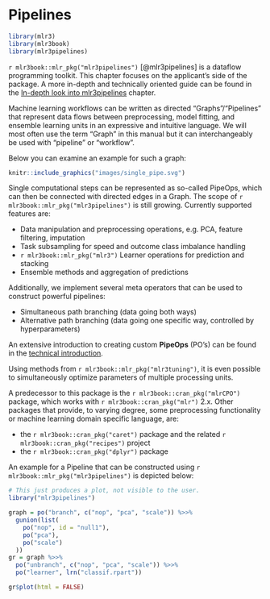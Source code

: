 # Pipelines {#pipelines .unnumbered}

```r
library(mlr3)
library(mlr3book)
library(mlr3pipelines)
```

`r mlr3book::mlr_pkg("mlr3pipelines")` [@mlr3pipelines] is a dataflow programming toolkit.
This chapter focuses on the applicant's side of the package.
A more in-depth and technically oriented guide can be found in the [In-depth look into mlr3pipelines](#in-depth-pipelines) chapter.

Machine learning workflows can be written as directed “Graphs”/"Pipelines" that represent data flows between preprocessing, model fitting, and ensemble learning units in an expressive and intuitive language.
We will most often use the term "Graph" in this manual but it can interchangeably be used  with "pipeline" or "workflow".

Below you can examine an example for such a graph:

```r
knitr::include_graphics("images/single_pipe.svg")
```

Single computational steps can be represented as so-called PipeOps, which can then be connected with directed edges in a Graph.
The scope of `r mlr3book::mlr_pkg("mlr3pipelines")` is still growing.
Currently supported features are:

* Data manipulation and preprocessing operations, e.g. PCA, feature filtering, imputation
* Task subsampling for speed and outcome class imbalance handling
* `r mlr3book::mlr_pkg("mlr3")` Learner operations for prediction and stacking
* Ensemble methods and aggregation of predictions

Additionally, we implement several meta operators that can be used to construct powerful pipelines:

* Simultaneous path branching (data going both ways)
* Alternative path branching (data going one specific way, controlled by hyperparameters)

An extensive introduction to creating custom **PipeOps** (PO's) can be found in the [technical introduction](#extending-pipeops).

Using methods from `r mlr3book::mlr_pkg("mlr3tuning")`, it is even possible to simultaneously optimize parameters of multiple processing units.

A predecessor to this package is the `r mlr3book::cran_pkg("mlrCPO")` package, which works with `r mlr3book::cran_pkg("mlr")` 2.x.
Other packages that provide, to varying degree, some preprocessing functionality or machine learning domain specific language, are:

* the `r mlr3book::cran_pkg("caret")` package and the related `r mlr3book::cran_pkg("recipes")`  project
* the `r mlr3book::cran_pkg("dplyr")` package

An example for a Pipeline that can be constructed using `r mlr3book::mlr_pkg("mlr3pipelines")` is depicted below:

```r
# This just produces a plot, not visible to the user.
library("mlr3pipelines")

graph = po("branch", c("nop", "pca", "scale")) %>>%
  gunion(list(
    po("nop", id = "null1"),
    po("pca"),
    po("scale")
  ))
gr = graph %>>%
  po("unbranch", c("nop", "pca", "scale")) %>>%
  po("learner", lrn("classif.rpart"))

gr$plot(html = FALSE)
```
